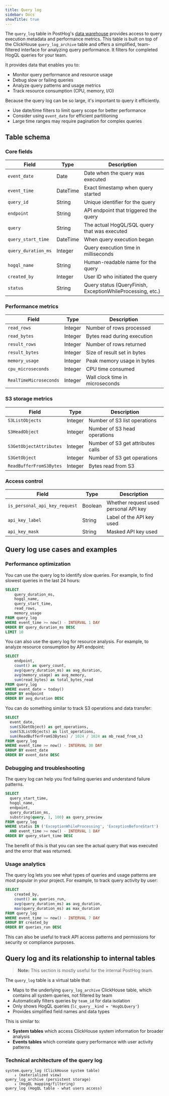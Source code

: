 ```yaml
---
title: Query log
sidebar: Docs
showTitle: true
---
```


The `query_log` table in PostHog's [data warehouse](/docs/data-warehouse) provides access to query execution metadata and performance metrics. This table is built on top of the ClickHouse `query_log_archive` table and offers a simplified, team-filtered interface for analyzing query performance. It filters for completed HogQL queries for your team. 

It provides data that enables you to:

- Monitor query performance and resource usage
- Debug slow or failing queries  
- Analyze query patterns and usage metrics
- Track resource consumption (CPU, memory, I/O)


<CalloutBox icon="IconInfo" title="Querying the query log efficiently" type="fyi">
  
  Because the query log can be so large, it's important to query it efficiently.
  - Use date/time filters to limit query scope for better performance
  - Consider using `event_date` for efficient partitioning
  - Large time ranges may require pagination for complex queries

</CalloutBox>

## Table schema

### Core fields

| Field | Type | Description |
|-------|------|-------------|
| `event_date` | Date | Date when the query was executed |
| `event_time` | DateTime | Exact timestamp when query started |
| `query_id` | String | Unique identifier for the query |
| `endpoint` | String | API endpoint that triggered the query |
| `query` | String | The actual HogQL/SQL query that was executed |
| `query_start_time` | DateTime | When query execution began |
| `query_duration_ms` | Integer | Query execution time in milliseconds |
| `hogql_name` | String | Human-readable name for the query |
| `created_by` | Integer | User ID who initiated the query |
| `status` | String | Query status (QueryFinish, ExceptionWhileProcessing, etc.) |

### Performance metrics

| Field | Type | Description |
|-------|------|-------------|
| `read_rows` | Integer | Number of rows processed |
| `read_bytes` | Integer | Bytes read during execution |
| `result_rows` | Integer | Number of rows returned |
| `result_bytes` | Integer | Size of result set in bytes |
| `memory_usage` | Integer | Peak memory usage in bytes |
| `cpu_microseconds` | Integer | CPU time consumed |
| `RealTimeMicroseconds` | Integer | Wall clock time in microseconds |

### S3 storage metrics

| Field | Type | Description |
|-------|------|-------------|
| `S3ListObjects` | Integer | Number of S3 list operations |
| `S3HeadObject` | Integer | Number of S3 head operations |
| `S3GetObjectAttributes` | Integer | Number of S3 get attributes calls |
| `S3GetObject` | Integer | Number of S3 get operations |
| `ReadBufferFromS3Bytes` | Integer | Bytes read from S3 |

### Access control

| Field | Type | Description |
|-------|------|-------------|
| `is_personal_api_key_request` | Boolean | Whether request used personal API key |
| `api_key_label` | String | Label of the API key used |
| `api_key_mask` | String | Masked API key used |

## Query log use cases and examples

### Performance optimization

You can use the query log to identify slow queries. For example, to find slowest queries in the last 24 hours:

```sql
SELECT 
    query_duration_ms,
    hogql_name,
    query_start_time,
    read_rows,
    memory_usage
FROM query_log 
WHERE event_time >= now() - INTERVAL 1 DAY
ORDER BY query_duration_ms DESC
LIMIT 10
```

You can also use the query log for resource analysis. For example, to analyze resource consumption by API endpoint:

```sql
SELECT 
    endpoint,
    count() as query_count,
    avg(query_duration_ms) as avg_duration,
    avg(memory_usage) as avg_memory,
    sum(read_bytes) as total_bytes_read
FROM query_log 
WHERE event_date = today()
GROUP BY endpoint
ORDER BY avg_duration DESC
```

You can do something similar to track S3 operations and data transfer:

```sql
SELECT 
  event_date,
  sum(S3GetObject) as get_operations,
  sum(S3ListObjects) as list_operations,
  sum(ReadBufferFromS3Bytes) / 1024 / 1024 as mb_read_from_s3
FROM query_log 
WHERE event_time >= now() - INTERVAL 30 DAY
GROUP BY event_date
ORDER BY event_date DESC
```

### Debugging and troubleshooting

The query log can help you find failing queries and understand failure patterns. 

```sql
SELECT 
  query_start_time,
  hogql_name,
  endpoint,
  query_duration_ms,
  substring(query, 1, 100) as query_preview
FROM query_log 
WHERE status IN ('ExceptionWhileProcessing', 'ExceptionBeforeStart')
  AND event_time >= now() - INTERVAL 1 DAY
ORDER BY query_start_time DESC
```

The benefit of this is that you can see the actual query that was executed and the error that was returned.

### Usage analytics

The query log lets you see what types of queries and usage patterns are most popular in your project. For example, to track query activity by user:

```sql
SELECT 
    created_by,
    count() as queries_run,
    avg(query_duration_ms) as avg_duration,
    max(query_duration_ms) as max_duration
FROM query_log 
WHERE event_time >= now() - INTERVAL 7 DAY
GROUP BY created_by
ORDER BY queries_run DESC
```

This can also be useful to track API access patterns and permissions for security or compliance purposes. 

## Query log and its relationship to internal tables

> **Note:** This section is mostly useful for the internal PostHog team.

The `query_log` table is a virtual table that:

- Maps to the underlying `query_log_archive` ClickHouse table, which contains all system queries, not filtered by team
- Automatically filters queries by `team_id` for data isolation
- Only shows HogQL queries (`lc_query__kind = 'HogQLQuery'`)
- Provides simplified field names and data types

This is similar to: 

- **System tables** which access ClickHouse system information for broader analysis
- **Events tables** which correlate query performance with user activity patterns

### Technical architecture of the query log

```
system.query_log (ClickHouse system table)
    ↓ (materialized view)
query_log_archive (persistent storage)
    ↓ (HogQL mapping/filtering)
query_log (HogQL table - what users access)
```